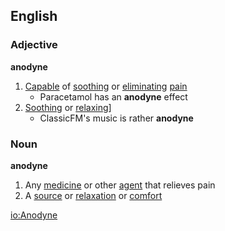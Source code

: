 ==English==
===Adjective===
'''anodyne'''
#[[Capable]] of [[sooth]]ing or [[eliminating]] [[pain]]
#* Paracetamol has an '''anodyne''' effect
#[[Soothing]] or [[relaxing]]]
#* ClassicFM's music is rather '''anodyne'''
===Noun===
'''anodyne'''
#Any [[medicine]] or other [[agent]] that relieves pain
#A [[source]] or [[relaxation]] or [[comfort]]

[[io:Anodyne]]